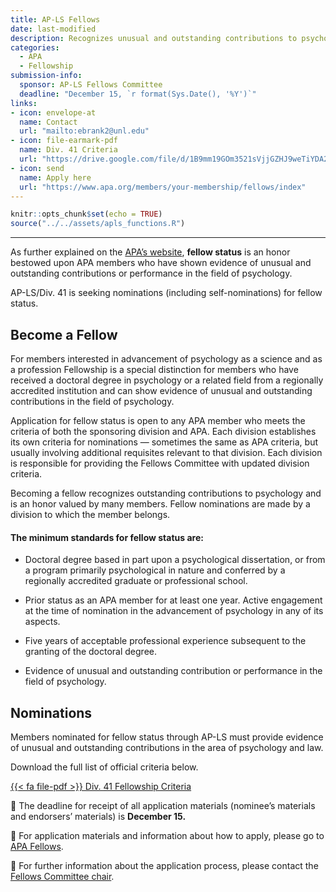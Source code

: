 ```yaml
---
title: AP-LS Fellows
date: last-modified
description: Recognizes unusual and outstanding contributions to psychology and law and to AP-LS. is an honor valued by many members. Fellow nominations are made by a division to which the member belongs.
categories: 
  - APA
  - Fellowship
submission-info:
  sponsor: AP-LS Fellows Committee
  deadline: "December 15, `r format(Sys.Date(), '%Y')`"
links:
- icon: envelope-at
  name: Contact
  url: "mailto:ebrank2@unl.edu"
- icon: file-earmark-pdf
  name: Div. 41 Criteria
  url: "https://drive.google.com/file/d/1B9mm19GOm3521sVjjGZHJ9weTiYDA28m/view?usp=sharing"
- icon: send
  name: Apply here
  url: "https://www.apa.org/members/your-membership/fellows/index"
---
```


```r
knitr::opts_chunk$set(echo = TRUE)
source("../../assets/apls_functions.R")
```

<hr>

As further explained on the [APA's website](https://www.apa.org/members/your-membership/fellows/index), **fellow status** is an honor bestowed upon APA members who have shown evidence of unusual and outstanding contributions or performance in the field of psychology. 

AP-LS/Div. 41 is seeking nominations (including self-nominations) for fellow status.

::: {.panel-tabset}
## Become a Fellow
For members interested in advancement of psychology as a science and as a profession
Fellowship is a special distinction for members who have received a doctoral degree in psychology or a related field from a regionally accredited institution and can show evidence of unusual and outstanding contributions in the field of psychology.

Application for fellow status is open to any APA member who meets the criteria of both the sponsoring division and APA. Each division establishes its own criteria for nominations — sometimes the same as APA criteria, but usually involving additional requisites relevant to that division. Each division is responsible for providing the Fellows Committee with updated division criteria.

Becoming a fellow recognizes outstanding contributions to psychology and is an honor valued by many members. Fellow nominations are made by a division to which the member belongs.

#### The minimum standards for fellow status are:

-   Doctoral degree based in part upon a psychological dissertation, or from a program primarily psychological in nature and conferred by a regionally accredited graduate or professional school.

-   Prior status as an APA member for at least one year. Active engagement at the time of nomination in the advancement of psychology in any of its aspects.

-   Five years of acceptable professional experience subsequent to the granting of the doctoral degree.

-   Evidence of unusual and outstanding contribution or performance in the field of psychology.

## Nominations

Members nominated for fellow status through AP-LS must provide evidence of unusual and outstanding contributions in the area of psychology and law.

::: {.simple-info}
Download the full list of official criteria below.

[{{< fa file-pdf >}} Div. 41 Fellowship Criteria](https://drive.google.com/file/d/1A8u1YHNDpEHprrG4jJuqW7YPXIumLCAG/view?usp=sharing){.btn-action .btn .btn-primary role="button"}

:::

📆 The deadline for receipt of all application materials (nominee's materials and endorsers' materials) is **December 15.**

🔗 For application materials and information about how to apply, please go to [APA Fellows](http://www.apa.org/members/your-membership/fellows/index.aspx).

📧 For further information about the application process, please contact the [Fellows Committee chair](../../about/committees.html).
:::

